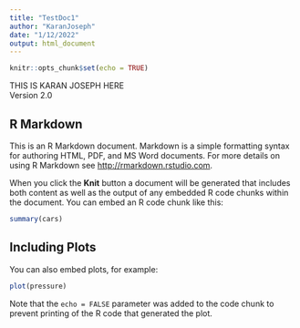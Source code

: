 ```yaml
---
title: "TestDoc1"
author: "KaranJoseph"
date: "1/12/2022"
output: html_document
---
```


```r
knitr::opts_chunk$set(echo = TRUE)
```

THIS IS KARAN JOSEPH HERE  
Version 2.0

## R Markdown

This is an R Markdown document. Markdown is a simple formatting syntax for authoring HTML, PDF, and MS Word documents. For more details on using R Markdown see <http://rmarkdown.rstudio.com>.

When you click the **Knit** button a document will be generated that includes both content as well as the output of any embedded R code chunks within the document. You can embed an R code chunk like this:

```r
summary(cars)
```

## Including Plots

You can also embed plots, for example:

```r
plot(pressure)
```

Note that the `echo = FALSE` parameter was added to the code chunk to prevent printing of the R code that generated the plot.
